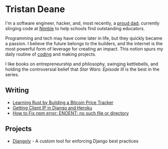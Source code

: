 <h1 className="font-medium text-lg pt-12">Tristan Deane</h1>

I'm a software engineer, hacker, and, most recently, a [proud dad](/posts/proud-dad), currently slinging code at [Nimble](/work) to help schools find outstanding educators.

Programming and tech may have come later in life, but they quickly became a passion. I believe the future belongs to the builders, and the internet is the most powerful form of leverage for creating an impact. This notion spurs my daily routine of [coding](https://github.com/software-trizzey) and making projects.

I like books on entrepreneurship and philosophy, swinging kettlebells, and holding the controversial belief that <em>Star Wars: Episode III</em> is the best in the series.

## Writing

- [Learning Rust by Building a Bitcoin Price Tracker](/posts/rust-bitcoin-price-tracker)
- [Getting Client IP in Django and Heroku](/posts/getting-client-ip-in-django-and-heroku)
- [How to Fix npm error: ENOENT: no such file or directory](/posts/fix-npm-error-enoent-no-such-file)

## Projects

- [Djangoly](/projects/djangoly) - A custom tool for enforcing Django best practices
